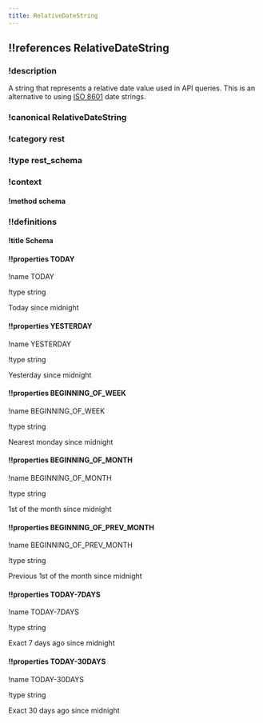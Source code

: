 ```yaml
---
title: RelativeDateString
---
```

## !!references RelativeDateString

### !description

A string that represents a relative date value used in API queries. This is an alternative to using [ISO 8601](https://wikipedia.org/wiki/ISO_8601) date strings.

### !canonical RelativeDateString

### !category rest

### !type rest_schema

### !context

#### !method schema

### !!definitions

#### !title Schema

#### !!properties TODAY

!name TODAY

!type string

Today since midnight

#### !!properties YESTERDAY

!name YESTERDAY

!type string

Yesterday since midnight

#### !!properties BEGINNING_OF_WEEK

!name BEGINNING_OF_WEEK

!type string

Nearest monday since midnight

#### !!properties BEGINNING_OF_MONTH

!name BEGINNING_OF_MONTH

!type string

1st of the month since midnight

#### !!properties BEGINNING_OF_PREV_MONTH

!name BEGINNING_OF_PREV_MONTH

!type string

Previous 1st of the month since midnight

#### !!properties TODAY-7DAYS

!name TODAY-7DAYS

!type string

Exact 7 days ago since midnight

#### !!properties TODAY-30DAYS

!name TODAY-30DAYS

!type string

Exact 30 days ago since midnight